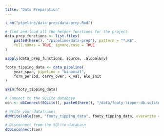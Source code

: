 ```yaml
---
title: "Data Preparation"
---
```


```r
i_am("pipeline/data-prep/data-prep.Rmd")

# find and load all the helper functions for the project
data_prep_functions <- list.files(
    paste0(here(), "/pipeline/data-prep"), pattern = "*.R$",
    full.names = TRUE, ignore.case = TRUE
)

sapply(data_prep_functions, source, .GlobalEnv)
```

```r
footy_tipping_data <- data_pipeline(
    year_span, pipeline = "binomial",
    form_period, carry_over, k_val, elo_init
)

skim(footy_tipping_data)
```

```r
# Connect to the SQLite database
con <- dbConnect(SQLite(), paste0(here(), "/data/footy-tipper-db.sqlite"))

# Write your dataframes
dbWriteTable(con, "footy_tipping_data", footy_tipping_data, overwrite = T)

# Disconnect from the SQLite database
dbDisconnect(con)
```
